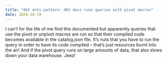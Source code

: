 ```yaml
---
title: "dbt anti-pattern: dbt docs runs queries with pivot macros"
date: 2024-10-19
---
```


I can't for the life of me find this documented but apparently queries that use the pivot or unpivot macros are run so that their compiled code becomes available in the catalog.json file. It's nuts that you have to run the query in order to have its code compiled – that's just resources burnt into the air! And if the pivot query runs on large amounts of data, that also slows down your data warehouse. Jeez! 

